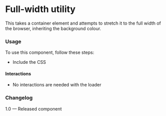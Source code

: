
<Meta of={FullWidthStories} />

# Full-width utility

This takes a container element and attempts to stretch it to the full width of the browser, inheriting the background colour.

<Canvas of={FullWidthStories.DefaultFullWidth} meta={FullWidthStories} />

### Usage

To use this component, follow these steps:

- Include the CSS

#### Interactions

- No interactions are needed with the loader

### Changelog

1.0 — Released component
